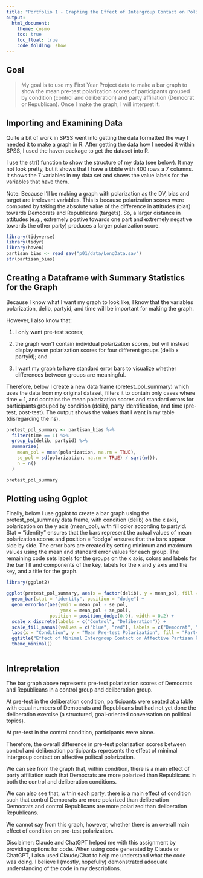 ```yaml
---
title: "Portfolio 1 - Graphing the Effect of Intergroup Contact on Political Polarization"
output: 
  html_document:
    theme: cosmo
    toc: true
    toc_float: true
    code_folding: show
---
```


## Goal

> My goal is to use my First Year Project data to make a bar graph to show the mean pre-test polarization scores of participants grouped by condition (control and deliberation) and party affiliation (Democrat or Republican). Once I make the graph, I will interpret it.

## Importing and Examining Data

Quite a bit of work in SPSS went into getting the data formatted the way I needed it to make a graph in R. After getting the data how I needed it within SPSS, I used the haven package to get the dataset into R. 

I use the str() function to show the structure of my data (see below). It may not look pretty, but it shows that I have a tibble with 400 rows a 7 columns. It shows the 7 variables in my data set and shows the value labels for the variables that have them.


Note: Because I'll be making a graph with polarization as the DV, bias and target are irrelevant variables. This is because polarization scores were computed by taking the absolute value of the difference in attitudes (bias) towards Democrats and Republicans (targets). So, a larger distance in attitudes (e.g., extremely postive towards one part and extremely negative towards the other party) produces a larger polarization score.

```r
library(tidyverse) 
library(tidyr)
library(haven)
partisan_bias <- read_sav("p01/data/LongData.sav")
str(partisan_bias)
```

## Creating a Dataframe with Summary Statistics for the Graph

Because I know what I want my graph to look like, I know that the variables polarization, delib, partyid, and time will be important for making the graph. 

However, I also know that: 

(1) I only want pre-test scores; 

(2) the graph won't contain individual polarization scores, but will instead display mean polarization scores for four different groups (delib x partyid); and 

(3) I want my graph to have standard error bars to visualize whether differences between groups are meaningful. 

Therefore, below I create a new data frame (pretest_pol_summary) which uses the data from my original dataset, filters it to contain only cases where time = 1, and contains the mean polarization scores and standard errors for participants grouped by condition (delib), party identification, and time (pre-test, post-test). The output shows the values that I want in my table (disregarding the ns).

```r
pretest_pol_summary <- partisan_bias %>%
  filter(time == 1) %>%
  group_by(delib, partyid) %>% 
  summarise(
    mean_pol = mean(polarization, na.rm = TRUE),
    se_pol = sd(polarization, na.rm = TRUE) / sqrt(n()),
    n = n()
  )

pretest_pol_summary

```
## Plotting using Ggplot

Finally, below I use ggplot to create a bar graph using the pretest_pol_summary data frame, with condition (delib) on the x axis, polarization on the y axis (mean_pol), with fill color according to partyid. Stat = "identity" ensures that the bars represent the actual values of mean polarization scores and position = "dodge" ensures that the bars appear side by side. The error bars are created by setting minimum and maximum values using the mean and standard error values for each group. The remaining code sets labels for the groups on the x axis, colors and labels for the bar fill and components of the key, labels for the x and y axis and the key, and a title for the graph.

```r
library(ggplot2)

ggplot(pretest_pol_summary, aes(x = factor(delib), y = mean_pol, fill = factor(partyid))) +
  geom_bar(stat = "identity", position = "dodge") +
  geom_errorbar(aes(ymin = mean_pol - se_pol, 
                    ymax = mean_pol + se_pol),
                position = position_dodge(0.9), width = 0.2) +
  scale_x_discrete(labels = c("Control", "Deliberation")) +
  scale_fill_manual(values = c("blue", "red"), labels = c("Democrat", "Republican")) +
  labs(x = "Condition", y = "Mean Pre-test Polarization", fill = "Party ID") +
  ggtitle("Effect of Minimal Intergroup Contact on Affective Partisan Polarization") +
  theme_minimal()
  
```

## Intrepretation

The bar graph above represents pre-test polarization scores of Democrats and Republicans in a control group and deliberation group. 

At pre-test in the deliberation condition, participants were seated at a table with equal numbers of Democrats and Republicans but had not yet done the deliberation exercise (a structured, goal-oriented conversation on political topics). 

At pre-test in the control condition, participants were alone. 

Therefore, the overall difference in pre-test polarization scores between control and deliberation participants represents the effect of minimal intergroup contact on affective politcal polarization. 

We can see from the graph that, within condition, there is a main effect of party affiliation such that Democrats are more polarized than Republicans in both the control and deliberation conditions. 

We can also see that, within each party, there is a main effect of condition such that control Democrats are more polarized than deliberation Democrats and control Republicans are more polarized than deliberation Republicans.

We cannot say from this graph, however, whether there is an overall main effect of condition on pre-test polarization. 

Disclaimer: Claude and ChatGPT helped me with this assignment by providing options for code. When using code generated by Claude or ChatGPT, I also used Claude/Chat to help me understand what the code was doing. I believe I (mostly, hopefully) demonstrated adequate understanding of the code in my descriptions.

